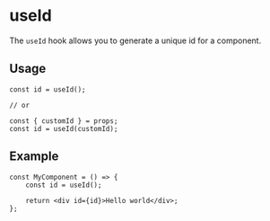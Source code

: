 
<Meta title="Utils/hooks/useId" />

# useId

The `useId` hook allows you to generate a unique id for a component.

## Usage

```tsx
const id = useId();

// or

const { customId } = props;
const id = useId(customId);
```

## Example

```tsx
const MyComponent = () => {
	const id = useId();

	return <div id={id}>Hello world</div>;
};
```
